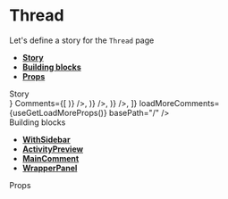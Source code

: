 
<Meta title="Pages|Thread" component={Thread} />

# Thread

Let's define a story for the `Thread` page

- **[Story](#story)**
- **[Building blocks](#modules)**
- **[Props](#props)**

<div id="story">Story</div>

<Preview>
  <Story name="Thread page">
    <WithSidebar
      HeaderBox={ComponentBag(MainHeader, { ...getMainHeaderProps() })}
      SidebarBox={ComponentBag(Sidebar, { ...useGetSidebarProps() })}
    >
      <Thread
        isCommunityContext={true}
        communityId="/"
        communityIcon="https://pbs.twimg.com/profile_images/458816335900733440/lQx_HLvS.png"
        communityName="MoodleNet devs"
        MainThread={<MainComment {...MainCommentPreviewProps()} />}
        Comments={[
          <ActivityPreview
            {...activityPreviewProps('Created a comment', <Comment {...CommentPreviewProps()} />)}
          />,
          <ActivityPreview
            {...activityPreviewProps('Created a comment', <Comment {...CommentPreviewProps()} />)}
          />,
          <ActivityPreview
            {...activityPreviewProps('Created a comment', <Comment {...CommentPreviewProps()} />)}
          />,
        ]}
        loadMoreComments={useGetLoadMoreProps()}
        basePath="/"
      />
    </WithSidebar>
  </Story>
</Preview>

<div id="modules">Building blocks</div>

- **[WithSidebar](#)**
- **[ActivityPreview](#)**
- **[MainComment](#)**
- **[WrapperPanel](#)**

<div id="props">Props</div>

<Props of={Thread} />
